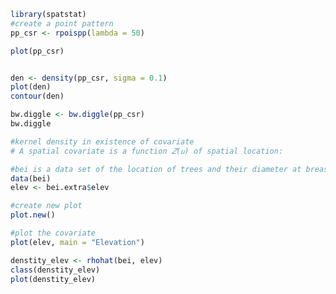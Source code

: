 

```r
library(spatstat)
#create a point pattern
pp_csr <- rpoispp(lambda = 50)

```


```r
plot(pp_csr)


den <- density(pp_csr, sigma = 0.1)
plot(den)
contour(den)

bw.diggle <- bw.diggle(pp_csr)
bw.diggle


```




```r
#kernel density in existence of covariate
# A spatial covariate is a function 𝑍(𝑢) of spatial location:

#bei is a data set of the location of trees and their diameter at breast height (DBH) in a forest in the Bei River Basin, China.from spatstat
data(bei)
elev <- bei.extra$elev

#create new plot 
plot.new()

#plot the covariate
plot(elev, main = "Elevation")

denstity_elev <- rhohat(bei, elev)
class(denstity_elev)
plot(denstity_elev)
```

